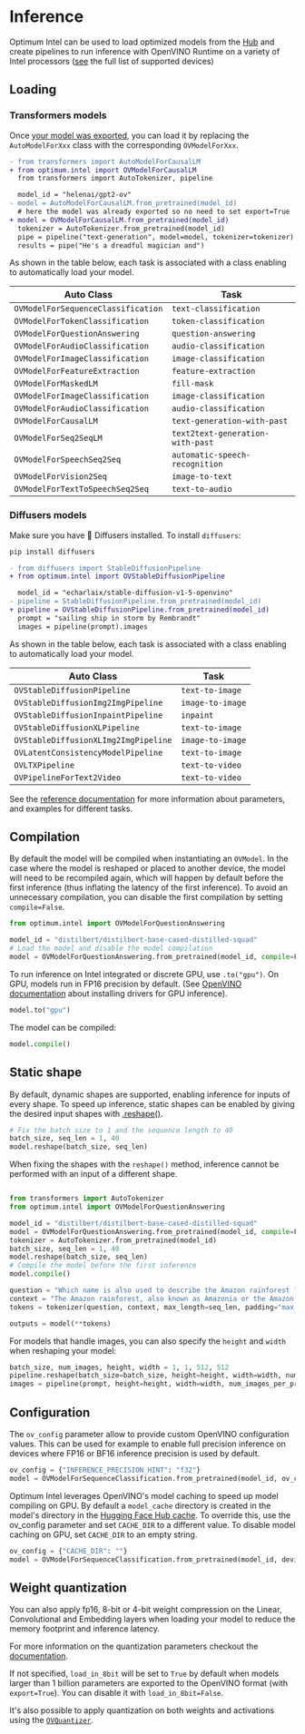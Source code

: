 <!--Copyright 2022 The HuggingFace Team. All rights reserved.
Licensed under the Apache License, Version 2.0 (the "License"); you may not use this file except in compliance with
the License. You may obtain a copy of the License at
http://www.apache.org/licenses/LICENSE-2.0
Unless required by applicable law or agreed to in writing, software distributed under the License is distributed on
an "AS IS" BASIS, WITHOUT WARRANTIES OR CONDITIONS OF ANY KIND, either express or implied. See the License for the
specific language governing permissions and limitations under the License.
-->

# Inference

Optimum Intel can be used to load optimized models from the [Hub](https://huggingface.co/models?library=openvino&sort=downloads) and create pipelines to run inference with OpenVINO Runtime on a variety of Intel processors ([see](https://docs.openvino.ai/2024/about-openvino/compatibility-and-support/supported-devices.html) the full list of supported devices)


## Loading

### Transformers models

Once [your model was exported](export), you can load it by replacing the `AutoModelForXxx` class with the corresponding `OVModelForXxx`.

```diff
- from transformers import AutoModelForCausalLM
+ from optimum.intel import OVModelForCausalLM
  from transformers import AutoTokenizer, pipeline

  model_id = "helenai/gpt2-ov"
- model = AutoModelForCausalLM.from_pretrained(model_id)
  # here the model was already exported so no need to set export=True
+ model = OVModelForCausalLM.from_pretrained(model_id)
  tokenizer = AutoTokenizer.from_pretrained(model_id)
  pipe = pipeline("text-generation", model=model, tokenizer=tokenizer)
  results = pipe("He's a dreadful magician and")
```

As shown in the table below, each task is associated with a class enabling to automatically load your model.

| Auto Class                           | Task                                 |
|--------------------------------------|--------------------------------------|
| `OVModelForSequenceClassification`   | `text-classification`                |
| `OVModelForTokenClassification`      | `token-classification`               |
| `OVModelForQuestionAnswering`        | `question-answering`                 |
| `OVModelForAudioClassification`      | `audio-classification`               |
| `OVModelForImageClassification`      | `image-classification`               |
| `OVModelForFeatureExtraction`        | `feature-extraction`                 |
| `OVModelForMaskedLM`                 | `fill-mask`                          |
| `OVModelForImageClassification`      | `image-classification`               |
| `OVModelForAudioClassification`      | `audio-classification`               |
| `OVModelForCausalLM`                 | `text-generation-with-past`          |
| `OVModelForSeq2SeqLM`                | `text2text-generation-with-past`     |
| `OVModelForSpeechSeq2Seq`            | `automatic-speech-recognition`       |
| `OVModelForVision2Seq`               | `image-to-text`                      |
| `OVModelForTextToSpeechSeq2Seq`      | `text-to-audio`                      |

### Diffusers models

Make sure you have 🤗 Diffusers installed. To install `diffusers`:

```bash
pip install diffusers
```

```diff
- from diffusers import StableDiffusionPipeline
+ from optimum.intel import OVStableDiffusionPipeline

  model_id = "echarlaix/stable-diffusion-v1-5-openvino"
- pipeline = StableDiffusionPipeline.from_pretrained(model_id)
+ pipeline = OVStableDiffusionPipeline.from_pretrained(model_id)
  prompt = "sailing ship in storm by Rembrandt"
  images = pipeline(prompt).images
```


As shown in the table below, each task is associated with a class enabling to automatically load your model.

| Auto Class                           | Task                                 |
|--------------------------------------|--------------------------------------|
| `OVStableDiffusionPipeline`          | `text-to-image`                      |
| `OVStableDiffusionImg2ImgPipeline`   | `image-to-image`                     |
| `OVStableDiffusionInpaintPipeline`   | `inpaint`                            |
| `OVStableDiffusionXLPipeline`        | `text-to-image`                      |
| `OVStableDiffusionXLImg2ImgPipeline` | `image-to-image`                     |
| `OVLatentConsistencyModelPipeline`   | `text-to-image`                      |
| `OVLTXPipeline`                      | `text-to-video`                      |
| `OVPipelineForText2Video`            | `text-to-video`                      |

See the [reference documentation](reference) for more information about parameters, and examples for different tasks.


## Compilation

By default the model will be compiled when instantiating an `OVModel`. In the case where the model is reshaped or placed to another device, the model will need to be recompiled again, which will happen by default before the first inference (thus inflating the latency of the first inference). To avoid an unnecessary compilation, you can disable the first compilation by setting `compile=False`.

```python
from optimum.intel import OVModelForQuestionAnswering

model_id = "distilbert/distilbert-base-cased-distilled-squad"
# Load the model and disable the model compilation
model = OVModelForQuestionAnswering.from_pretrained(model_id, compile=False)
```

To run inference on Intel integrated or discrete GPU, use `.to("gpu")`. On GPU, models run in FP16 precision by default. (See [OpenVINO documentation](https://docs.openvino.ai/2024/get-started/configurations/configurations-intel-gpu.html) about installing drivers for GPU inference).

```python
model.to("gpu")
```

The model can be compiled:

```python
model.compile()
```

## Static shape

By default, dynamic shapes are supported, enabling inference for inputs of every shape. To speed up inference, static shapes can be enabled by giving the desired input shapes with [.reshape()](reference#optimum.intel.OVBaseModel.reshape).

```python
# Fix the batch size to 1 and the sequence length to 40
batch_size, seq_len = 1, 40
model.reshape(batch_size, seq_len)
```

When fixing the shapes with the `reshape()` method, inference cannot be performed with an input of a different shape.

```python

from transformers import AutoTokenizer
from optimum.intel import OVModelForQuestionAnswering

model_id = "distilbert/distilbert-base-cased-distilled-squad"
model = OVModelForQuestionAnswering.from_pretrained(model_id, compile=False)
tokenizer = AutoTokenizer.from_pretrained(model_id)
batch_size, seq_len = 1, 40
model.reshape(batch_size, seq_len)
# Compile the model before the first inference
model.compile()

question = "Which name is also used to describe the Amazon rainforest ?"
context = "The Amazon rainforest, also known as Amazonia or the Amazon Jungle"
tokens = tokenizer(question, context, max_length=seq_len, padding="max_length", return_tensors="np")

outputs = model(**tokens)
```

For models that handle images, you can also specify the `height` and `width` when reshaping your model:

```python
batch_size, num_images, height, width = 1, 1, 512, 512
pipeline.reshape(batch_size=batch_size, height=height, width=width, num_images_per_prompt=num_images)
images = pipeline(prompt, height=height, width=width, num_images_per_prompt=num_images).images
```

## Configuration

The `ov_config` parameter allow to provide custom OpenVINO configuration values. This can be used for example to enable full precision inference on devices where FP16 or BF16 inference precision is used by default.

```python
ov_config = {"INFERENCE_PRECISION_HINT": "f32"}
model = OVModelForSequenceClassification.from_pretrained(model_id, ov_config=ov_config)
```

Optimum Intel leverages OpenVINO's model caching to speed up model compiling on GPU. By default a `model_cache` directory is created in the model's directory in the [Hugging Face Hub cache](https://huggingface.co/docs/huggingface_hub/main/en/guides/manage-cache). To override this, use the ov_config parameter and set `CACHE_DIR` to a different value. To disable model caching on GPU, set `CACHE_DIR` to an empty string.

```python
ov_config = {"CACHE_DIR": ""}
model = OVModelForSequenceClassification.from_pretrained(model_id, device="gpu", ov_config=ov_config)
```

## Weight quantization

You can also apply fp16, 8-bit or 4-bit weight compression on the Linear, Convolutional and Embedding layers when loading your model to reduce the memory footprint and inference latency.

For more information on the quantization parameters checkout the [documentation](optimization#weight-only-quantization).

<Tip warning={true}>

If not specified, `load_in_8bit` will be set to `True` by default when models larger than 1 billion parameters are exported to the OpenVINO format (with `export=True`). You can disable it with `load_in_8bit=False`.

</Tip>

It's also possible to apply quantization on both weights and activations using the [`OVQuantizer`](optimization#static-quantization).
